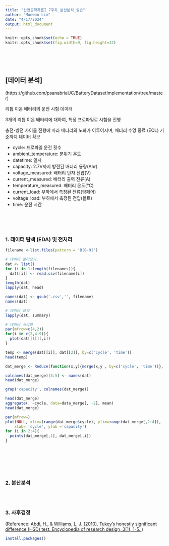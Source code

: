 ```yaml
---
title: "산업공학특론I_7주차_분산분석_실습"
author: "Munwon Lim"
date: "4/17/2024"
output: html_document
---
```


```r
knitr::opts_chunk$set(echo = TRUE)
knitr::opts_chunk$set(fig.width=9, fig.height=12)
```

<br>
<br>
<br>

## [데이터 분석]

(https://github.com/psanabriaUC/BatteryDatasetImplementation/tree/master)

리튬 이온 배터리의 운전 시험 데이터

3개의 리튬 이온 배터리에 대하여, 특정 프로파일로 시험을 진행

충전-방전 사이클 진행에 따라 배터리의 노화가 이루어지며, 배터리 수명 종료 (EOL) 기준까지 데이터 확보

* cycle: 프로파일 운전 횟수
* ambient_temperature: 분위기 온도
* datetime: 일시
* capacity: 2.7V까지 방전된 배터리 용량(Ahr)
* voltage_measured: 배터리 단자 전압(V)
* current_measured: 배터리 출력 전류(A)
* temperature_measured: 배터리 온도(℃)
* current_load: 부하에서 측정된 전류(암페어)
* voltage_load: 부하에서 측정된 전압(볼트)
* time: 운전 시간

<br>
<br>
<br>

### 1. 데이터 탐색 (EDA) 및 전처리
```r

filename <-list.files(pattern = 'B[0-9]')

# 데이터 불러오기.
dat <- list()
for (i in 1:length(filenames)){
  dat[[i]] <- read.csv(filename[i])
}
length(dat)
lapply(dat, head)

names(dat) <- gsub('.csv','', filename)
names(dat)

# 데이터 요약
lapply(dat, summary)

# 데이터 시각화
par(mfrow=c(4,2))
for(i in c(2,4:9)){
  plot(dat[[1]][,i])
}

temp <- merge(dat[[i]], dat[[2]], by=c('cycle', 'time'))
head(temp)

dat_merge <- Reduce(function(x,y){merge(x,y , by=c('cycle', 'time'))}, dat)

colnames(dat_merge)[3:5] <- names(dat)
head(dat_merge)

grap('capacity', colnames(dat_merge))

head(dat_merge)
aggregate(. ~cycle, data=data_merge[, -2], mean)
head(dat_merge)

par(mfrow=)
plot(NULL, xlim=(range(dat_merge$cycle), ylim=range(dat_merge[,2:4]),
    xlab= 'cycle', ylab ='capacity')
for (i in 2:4){
  points(dat_merge[,1], dat_merge[,i])
}
     
                  




```

<br>

### 2. 분산분석
```r


```

<br>

### 3. 사후검정

(Reference: <a href="https://d1wqtxts1xzle7.cloudfront.net/71815004/abdi-HSD2010-pretty-libre.pdf?1633663014=&response-content-disposition=inline%3B+filename%3DTukeys_Honestly_Signiflcant_Difierence_H.pdf&Expires=1712988568&Signature=Nyf6xCVSgBknn2yDmEqL7XTvlu~jYNlMYpcO6c51wwhrD9iQeL6oeoxwbu-LTA~Fa90eMv8mIaE~yX7Mq2aSUOs7Rw83RP2TuXy12E0kcl8bKkQIphIOiy5BIA85N8a~NviRgroK~aDxFxV18BxIlNEJ1ip6Ptm-F9JMFJIgYlwL-sWO6Cq-ARaz2vmO2Og66H4XvaFbUe3sYGW~E7Cudt5SKsXcZV0hZPCaxDWI65Kb-zlc9ZV6YZ0zSss0lc-T--CveIq80HY1NtgeUc9umys7utoC5XGNQi1kIoWy6UMp9XHiVpwxAyEGDQy-lakcz3RF0OjzbpSfvWdeVuz17w__&Key-Pair-Id=APKAJLOHF5GGSLRBV4ZA"> Abdi, H., & Williams, L. J. (2010). Tukey’s honestly significant difference (HSD) test. Encyclopedia of research design, 3(1), 1-5. </a>)

```r


install.packages()



```
